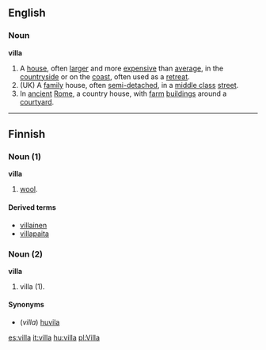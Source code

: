 ==English==
===Noun===
'''villa'''
{{wikipedia}}
# A [[house]], often [[larger]] and more [[expensive]] than [[average]], in the [[countryside]] or on the [[coast]], often used as a [[retreat]].
# (UK) A [[family]] house, often [[semi-detached]], in a [[middle class]] [[street]].
# In [[ancient]] [[Rome]], a country house, with [[farm]] [[building]]s around a [[courtyard]].

----

==Finnish==

===Noun (1)===
'''villa'''

# [[wool]].

====Derived terms====
*[[villainen]]
*[[villapaita]]

===Noun (2)===
'''villa'''

# villa (1).

====Synonyms====
*(''villa'') [[huvila]]

[[es:villa]]
[[it:villa]]
[[hu:villa]]
[[pl:Villa]]